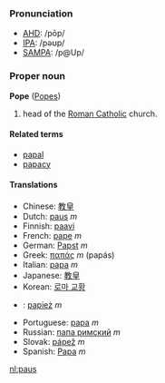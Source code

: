 ===Pronunciation===
*[[w:AHD|AHD]]: /pōp/
*[[w:IPA|IPA]]: /pəʊp/
*[[w:SAMPA|SAMPA]]: /p@Up/

===Proper noun===
'''Pope''' ([[Popes]])

# head of the [[Roman Catholic]] church.

====Related terms====
*[[papal]]
*[[papacy]]

====Translations====
*Chinese: [[教皇]]
*Dutch: [[paus]] ''m''
*Finnish: [[paavi]]
*French: [[pape]] ''m''
*German: [[Papst]] ''m''
*Greek: [[παπάς]] ''m'' (pap&aacute;s)
*Italian: [[papa]] ''m''
*Japanese: [[教皇]]
*Korean: [[로마 교황]]
*{{pl}}: [[papież]] ''m''
*Portuguese: [[papa]] ''m''
*Russian: [[папа римский]] ''m''
*Slovak: [[pápež]] ''m''
*Spanish: [[Papa]] ''m''<!-- not sure about capitalisation -->

[[nl:paus]]